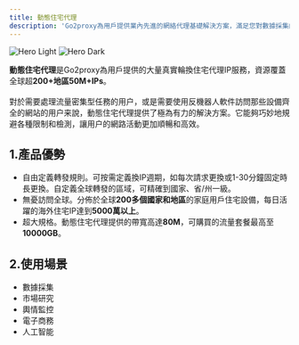 ```yaml
---
title: 動態住宅代理
description: 'Go2proxy為用戶提供業內先進的網絡代理基礎解決方案，滿足您對數據採集的多元化需求！'
---
```


<img
  className="block dark:hidden"
  src="/images/d-light.png"
  alt="Hero Light"
/>
<img
  className="hidden dark:block"
  src="/images/d-dark.jpg"
  alt="Hero Dark"
/>

**動態住宅代理**是Go2proxy為用戶提供的大量真實輪換住宅代理IP服務，資源覆蓋全球超**200+地區50M+IPs**。
<br /><br />對於需要處理流量密集型任務的用户，或是需要使用反機器人軟件訪問那些設備齊全的網站的用户来說，動態住宅代理提供了極為有力的解決方案。它能夠巧妙地規避各種限制和檢測，讓用户的網路活動更加順暢和高效。

## 1.產品優勢
- 自由定義轉發規則。可按需定義換IP週期，如每次請求更換或1-30分鐘固定時長更換。自定義全球轉發的區域，可精確到國家、省/州一級。
- 無憂訪問全球。分佈於全球**200多個國家和地區**的家庭用戶住宅設備，每日活躍的海外住宅IP達到**5000萬以上**。
- 超大規格。動態住宅代理提供的帶寬高達**80M**，可購買的流量套餐最高至**10000GB**。

## 2.使用場景
- 數據採集
- 市場研究
- 輿情監控
- 電子商務
- 人工智能
